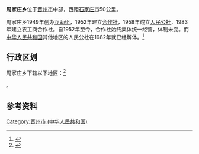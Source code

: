 {{中国乡级行政区|13/01/83/201/000}}
'''周家庄乡'''位于[[晋州市_(中华人民共和国)|晋州市]]中部，西距[[石家庄市|石家庄市]]50公里。

周家庄乡1949年创办[[农业生产互助组|互助组]]，1952年建立[[合作社|合作社]]，1958年成立[[人民公社|人民公社]]，1983年建立农工商合作社。自1952年至今，合作社始终集体统一经营，体制未变。而[[中华人民共和国|中华人民共和国]]其他地区的人民公社在1982年就已经解体。<ref>{{Cite web|title=中国“最后一个人民公社”渐成旅游热点（图）|url=http://www.chinanews.com/sh/news/2009/04-08/1637256.shtml|accessdate=2020-07-09|date=2009-04-08|publisher=中新网|archive-date=2019-06-09|archive-url=https://web.archive.org/web/20190609031523/http://www.chinanews.com/sh/news/2009/04-08/1637256.shtml|dead-url=no}}</ref>

== 行政区划 ==

周家庄乡下辖以下地区：<ref>{{PRC admin/ref sgc|13/01/83/201/000}}</ref>

{{PRC admin/children|13/01/83/201/000}}。

== 参考资料 ==
{{reflist}}

{{河北省石家庄市晋州市行政区划}}
[[Category:晋州市_(中华人民共和国)|Category:晋州市 (中华人民共和国)]]